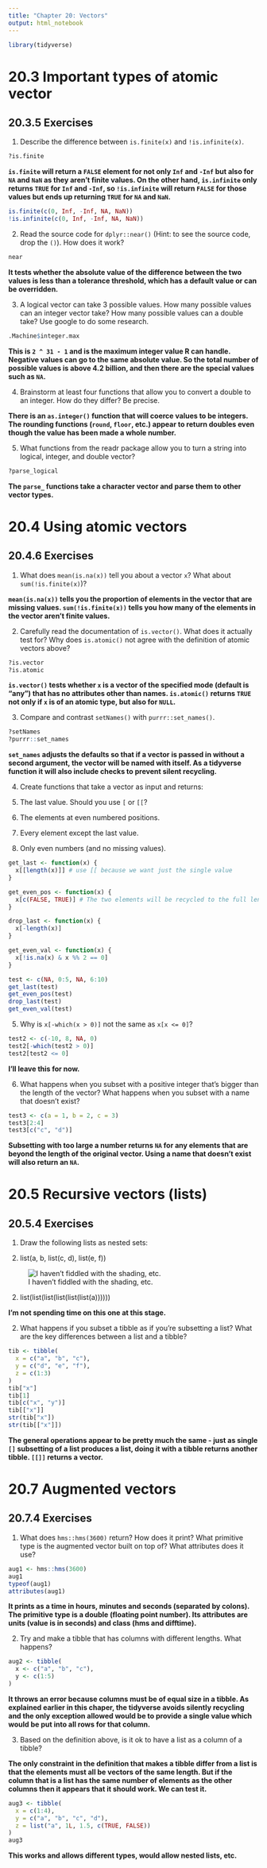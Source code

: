 ```yaml
---
title: "Chapter 20: Vectors"
output: html_notebook
---
```


```r
library(tidyverse)
```

# 20.3 Important types of atomic vector

## 20.3.5 Exercises

1. Describe the difference between `is.finite(x)` and `!is.infinite(x)`.

```r
?is.finite
```

**`is.finite` will return a `FALSE` element for not only `Inf` and `-Inf` but also for `NA` and `NaN` as they aren't finite values. On the other hand, `is.infinite` only returns `TRUE` for `Inf` and `-Inf`, so `!is.infinite` will return `FALSE` for those values but ends up returning `TRUE` for `NA` and `NaN`.**

```r
is.finite(c(0, Inf, -Inf, NA, NaN))
!is.infinite(c(0, Inf, -Inf, NA, NaN))
```

2. Read the source code for `dplyr::near()` (Hint: to see the source code, drop the `()`). How does it work?

```r
near
```

**It tests whether the absolute value of the difference between the two values is less than a tolerance threshold, which has a default value or can be overridden.**

3. A logical vector can take 3 possible values. How many possible values can an integer vector take? How many possible values can a double take? Use google to do some research.

```r
.Machine$integer.max
```

**This is `2 ^ 31 - 1` and is the maximum integer value R can handle. Negative values can go to the same absolute value. So the total number of possible values is above 4.2 billion, and then there are the special values such as `NA`.**

4. Brainstorm at least four functions that allow you to convert a double to an integer. How do they differ? Be precise.

**There is an `as.integer()` function that will coerce values to be integers. The rounding functions (`round`, `floor`, etc.) appear to return doubles even though the value has been made a whole number.**

5. What functions from the readr package allow you to turn a string into logical, integer, and double vector?

```r
?parse_logical
```

**The `parse_` functions take a character vector and parse them to other vector types.**

# 20.4 Using atomic vectors

## 20.4.6 Exercises

1. What does `mean(is.na(x))` tell you about a vector `x`? What about `sum(!is.finite(x)`)?

**`mean(is.na(x))` tells you the proportion of elements in the vector that are missing values. `sum(!is.finite(x))` tells you how many of the elements in the vector aren't finite values.**

2. Carefully read the documentation of `is.vector()`. What does it actually test for? Why does `is.atomic()` not agree with the definition of atomic vectors above?

```r
?is.vector
?is.atomic
```

**`is.vector()` tests whether `x` is a vector of the specified mode (default is "any") that has no attributes other than names. `is.atomic()` returns `TRUE` not only if `x` is of an atomic type, but also for `NULL`.**

3. Compare and contrast `setNames()` with `purrr::set_names()`.

```r
?setNames
?purrr::set_names
```

**`set_names` adjusts the defaults so that if a vector is passed in without a second argument, the vector will be named with itself. As a tidyverse function it will also include checks to prevent silent recycling.**

4. Create functions that take a vector as input and returns:

  1. The last value. Should you use `[` or `[[`?
  2. The elements at even numbered positions.
  3. Every element except the last value.
  4. Only even numbers (and no missing values).

```r
get_last <- function(x) {
  x[[length(x)]] # use [[ because we want just the single value
}

get_even_pos <- function(x) {
  x[c(FALSE, TRUE)] # The two elements will be recycled to the full length of x
}

drop_last <- function(x) {
  x[-length(x)]
}

get_even_val <- function(x) {
  x[!is.na(x) & x %% 2 == 0]
}

test <- c(NA, 0:5, NA, 6:10)
get_last(test)
get_even_pos(test)
drop_last(test)
get_even_val(test)
```

5. Why is `x[-which(x > 0)]` not the same as `x[x <= 0]`?

```r
test2 <- c(-10, 8, NA, 0)
test2[-which(test2 > 0)]
test2[test2 <= 0]
```

**I'll leave this for now.**

6. What happens when you subset with a positive integer that’s bigger than the length of the vector? What happens when you subset with a name that doesn’t exist?

```r
test3 <- c(a = 1, b = 2, c = 3)
test3[2:4]
test3[c("c", "d")]
```

**Subsetting with too large a number returns `NA` for any elements that are beyond the length of the original vector. Using a name that doesn't exist will also return an `NA`.**

# 20.5 Recursive vectors (lists)

## 20.5.4 Exercises

1. Draw the following lists as nested sets:

  1. list(a, b, list(c, d), list(e, f))
  
  ![I haven't fiddled with the shading, etc.](ch20-5-4-ex1-1.png)
  
  2. list(list(list(list(list(list(a))))))
  
  **I'm not spending time on this one at this stage.**

2. What happens if you subset a tibble as if you’re subsetting a list? What are the key differences between a list and a tibble?

```r
tib <- tibble(
  x = c("a", "b", "c"),
  y = c("d", "e", "f"),
  z = c(1:3)
)
tib["x"]
tib[1]
tib[c("x", "y")]
tib[["x"]]
str(tib["x"])
str(tib[["x"]])
```

**The general operations appear to be pretty much the same - just as single `[]` subsetting of a list produces a list, doing it with a tibble returns another tibble. `[[]]` returns a vector.**

# 20.7 Augmented vectors

## 20.7.4 Exercises

1. What does `hms::hms(3600)` return? How does it print? What primitive type is the augmented vector built on top of? What attributes does it use?

```r
aug1 <- hms::hms(3600)
aug1
typeof(aug1)
attributes(aug1)
```

**It prints as a time in hours, minutes and seconds (separated by colons). The primitive type is a double (floating point number). Its attributes are units (value is in seconds) and class (hms and difftime).**

2. Try and make a tibble that has columns with different lengths. What happens?

```r
aug2 <- tibble(
  x <- c("a", "b", "c"),
  y <- c(1:5)
)
```

**It throws an error because columns must be of equal size in a tibble. As explained earlier in this chaper, the tidyverse avoids silently recycling and the only exception allowed would be to provide a single value which would be put into all rows for that column.**

3. Based on the definition above, is it ok to have a list as a column of a tibble?

**The only constraint in the definition that makes a tibble differ from a list is that the elements must all be vectors of the same length. But if the column that is a list has the same number of elements as the other columns then it appears that it should work. We can test it.**

```r
aug3 <- tibble(
  x = c(1:4),
  y = c("a", "b", "c", "d"),
  z = list("a", 1L, 1.5, c(TRUE, FALSE))
)
aug3
```

**This works and allows different types, would allow nested lists, etc.**
